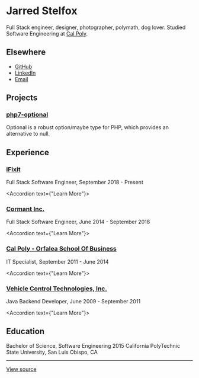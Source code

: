 
# Jarred Stelfox

Full Stack engineer, designer, photographer, polymath, dog lover. Studied Software Engineering at [Cal Poly](https://calpoly.edu).

## Elsewhere

- [GitHub](https://github.com/jarstelfox)
- [LinkedIn](https://www.linkedin.com/in/jarstelfox)
- [Email](mailto:jarstelfox@mac.com)

## Projects

### [php7-optional](https://github.com/iFixit/php7-optional)

Optional is a robust option/maybe type for PHP, which provides an alternative to null.

## Experience

### [iFixit](https://ifixit.com)

Full Stack Software Engineer, September 2018 - Present

<Accordion text={"Learn More"}>
    <IFixitInfo/>
</Accordion>

### [Cormant Inc.](https://cormant.com/)

Full Stack Software Engineer, June 2014 - September 2018

<Accordion text={"Learn More"}>
    <CormantInfo/>
</Accordion>

### [Cal Poly - Orfalea School Of Business](https://www.cob.calpoly.edu/)

IT Specialist, September 2011 - June 2014

<Accordion text={"Learn More"}>
    <CalPolyBusinessInfo/>
</Accordion>

### [Vehicle Control Technologies, Inc.](http://www.vctinc.com/)

Java Backend Developer, June 2009 - September 2011

<Accordion text={"Learn More"}>
    <VCTInfo/>
</Accordion>

## Education

Bachelor of Science, Software Engineering 2015
California PolyTechnic State University, San Luis Obispo, CA


---

[View source](https://github.com/jarstelfox/jarredstelfox.io/)